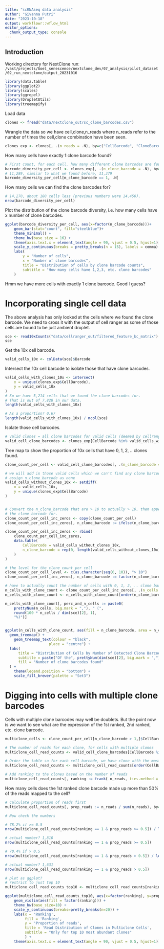 ```yaml
---
title: "scRNAseq data analysis"
author: "Givanna Putri"
date: "2023-10-18"
output: workflowr::wflow_html
editor_options:
  chunk_output_type: console
---
```


## Introduction

Working directory for NextClone run: `/vast/projects/Goel_senescence/nextclone_dev/07_analysis/pilot_dataset/02_run_nextclone/output_20231016`


```r
library(data.table)
library(ggplot2)
library(scales)
library(ggrepel)
library(DropletUtils)
library(treemapify)
```

Load data

```r
clones <- fread("data/nextclone_out/sc_clone_barcodes.csv")
```

Wrangle the data so we have cell,clone,n_reads where n_reads refer to the number
of times the cell,clone combination have been seen.

```r
clones_exp <- clones[, .(n_reads = .N), by=c("CellBarcode", "CloneBarcode")]
```

How many cells have exactly 1 clone barcode found?

```r
# First count, for each cell, how many different clone barcodes are found.
barcode_diversity_per_cell <- clones_exp[, .(n_clone_barcode = .N), by='CellBarcode']
# 11,289, similar to what we found before, 11,379
barcode_diversity_per_cell[n_clone_barcode == 1, .N]
```

How many cells we can find the clone barcodes for?

```r
# 14,270, about 180 cells less (previous numbers were 14,450). 
nrow(barcode_diversity_per_cell)
```

Plot the distribution of the clone barcode diversity, i.e. how many cells have
x number of clone barcodes.

```r
ggplot(barcode_diversity_per_cell, aes(x=factor(n_clone_barcode)))+
    geom_bar(stat="count", fill="steelblue")+
    theme_minimal() +
    theme_bw(base_size = 16) + 
    theme(axis.text.x = element_text(angle = 90, vjust = 0.5, hjust=1)) +
    scale_y_continuous(breaks = pretty_breaks(n = 15), labels = comma) +
    labs(
        y = "Number of cells",
        x = "Number of clone barcodes",
        title = "Distribution of cells by clone barcode counts",
        subtitle = "How many cells have 1,2,3, etc. clone barcodes"
    )
```

Hmm we have more cells with exactly 1 clone barcode. Good I guess?

# Incorporating single cell data

The above analysis has only looked at the cells where we found the clone barcode.
We need to cross it with the output of cell ranger as some of those cells
are bound to be just ambient droplet.

```r
sce <- read10xCounts("data/cellranger_out/filtered_feature_bc_matrix")
sce
```

Get the 10x cell barcode.

```r
valid_cells_10x <- colData(sce)$Barcode
```

Intersect the 10x cell barcode to isolate those that have clone barcodes.

```r
valid_cells_with_clones_10x <- intersect(
    x = unique(clones_exp$CellBarcode),
    y = valid_cells_10x
)
# So we have 5,214 cells that we found the clone barcodes for.
# That is out of 7,828 in our data.
length(valid_cells_with_clones_10x)

# As a proportion? 0.67
length(valid_cells_with_clones_10x) / ncol(sce)
```

Isolate those cell barcodes.

```r
# valid clones = all clone barcodes for valid cells (deemed by cellranger)
valid_cell_clone_barcodes <- clones_exp[CellBarcode %in% valid_cells_with_clones_10x]
```

Tree map to show the proportion of 10x cells that have 0, 1, 2, .. clones found.

```r

clone_count_per_cell <- valid_cell_clone_barcodes[, .(n_clone_barcode = .N), by='CellBarcode']

# we will add in those valid cells which we can't find any clone barcodes for, and
# assign n_clone_barcode as none
valid_cells_without_clones_10x <- setdiff(
    x = valid_cells_10x,
    y = unique(clones_exp$CellBarcode)
)


# Convert the n_clone_barcode that are > 10 to actually > 10, then append the 0s in for cells which we can't find
# the clone barcode for.
clone_count_per_cell_inc_zeros <- copy(clone_count_per_cell)
clone_count_per_cell_inc_zeros[, n_clone_barcode := ifelse(n_clone_barcode > 10, "> 10", as.character(n_clone_barcode))]

clone_count_per_cell_inc_zeros <- rbind(
    clone_count_per_cell_inc_zeros,
    data.table(
        CellBarcode = valid_cells_without_clones_10x, 
        n_clone_barcode = rep(0, length(valid_cells_without_clones_10x))
    )
)

# the level for the clone count per cell
clone_count_per_cell_level <- c(as.character(seq(0, 10)), "> 10")
clone_count_per_cell_inc_zeros[, n_clone_barcode := factor(n_clone_barcode, levels = clone_count_per_cell_level)]

# have to actually count the number of cells with 0, 1, 2, .. clone barcodes
n_cells_with_clone_count <- clone_count_per_cell_inc_zeros[, .(n_cells = .N), by=n_clone_barcode]
n_cells_with_clone_count <- n_cells_with_clone_count[order(n_clone_barcode)]

n_cells_with_clone_count[, perc_and_n_cells := paste0(
    prettyNum(n_cells, big.mark = ","), " (", 
    round(100 * n_cells / dim(sce)[2], 1), 
    "%)")]


ggplot(n_cells_with_clone_count, aes(fill = n_clone_barcode, area = n_cells, label = perc_and_n_cells)) +
  geom_treemap() + 
    geom_treemap_text(colour = "black", 
                    place = "centre") +
  labs(
      title = "Distribution of Cells by Number of Detected Clone Barcodes",
      subtitle = paste("Of the", prettyNum(dim(sce)[2], big.mark = ","), "cells, how many have 0, 1, 2 clone barcodes"),
      fill = "Number of clone barcodes found"
  ) +
    theme(legend.position = "bottom") +
    scale_fill_brewer(palette = "Set3")


```


# Digging into cells with multiple clone barcodes

Cells with multiple clone barcodes may well be doublets.
But the point now is we want to see what are the expression of the 1st ranked,
2nd ranked, etc. clone barcode.

```r
multiclone_cells <- clone_count_per_cell[n_clone_barcode > 1,]$CellBarcode

# The number of reads for each clone, for cells with multiple clones
multiclone_cell_read_counts <- valid_cell_clone_barcodes[CellBarcode %in% multiclone_cells]

# Order the table so for each cell barcode, we have clone with the most reads at the top
multiclone_cell_read_counts <- multiclone_cell_read_counts[order(CellBarcode, -n_reads)]

# Add ranking to the clones based on the number of reads
multiclone_cell_read_counts[, ranking := frank(-n_reads, ties.method = "random"), by=CellBarcode]
```

How many cells does the 1st ranked clone barcode made up more than 50% of the reads
mapped to the cell?

```r
# calculate proportion of reads first
multiclone_cell_read_counts[, prop_reads := n_reads / sum(n_reads), by=CellBarcode]

# Now check the numbers

# 78.2% if >= 0.5
nrow(multiclone_cell_read_counts[ranking == 1 & prop_reads >= 0.5]) / length(multiclone_cells)

# actual number? 1,810
nrow(multiclone_cell_read_counts[ranking == 1 & prop_reads >= 0.5])

# 70.4% if > 0.5
nrow(multiclone_cell_read_counts[ranking == 1 & prop_reads > 0.5]) / length(multiclone_cells)

# actual number? 1,631
nrow(multiclone_cell_read_counts[ranking == 1 & prop_reads > 0.5])

# plot as ggplot?
# restrict to just top 10
multiclone_cell_read_counts_top10 <- multiclone_cell_read_counts[ranking <= 10,]
```

```r

ggplot(multiclone_cell_read_counts_top10, aes(x=factor(ranking), y=prop_reads)) +
    geom_violin(aes(fill = factor(ranking))) +
    theme_bw(base_size=18) +
    scale_y_continuous(breaks=pretty_breaks(n=20)) +
    labs(x = 'Ranking',
         fill = 'Ranking',
         y = 'Proportion of reads',
         title = 'Read Distribution of Clones in Multiclone Cells',
         subtitle = "Only for top 10 most abundant clones"
         ) +
    theme(axis.text.x = element_text(angle = 90, vjust = 0.5, hjust=1))
```







